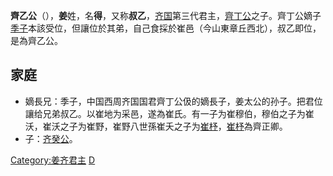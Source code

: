 {{unreferenced|time=2014-2-26}}
'''齊乙公'''（{{bd|？||前933年||catIdx=J姜}}），'''姜'''姓，名'''得'''，又称'''叔乙'''，[[齐国|齐国]]第三代君主，[[齊丁公|齊丁公]]之子。齊丁公嫡子[[季子|季子]]本該受位，但讓位於其弟，自己食採於崔邑（今山東章丘西北），叔乙即位，是為齊乙公。

==家庭==
*嫡長兄：季子，中国西周齐国国君齊丁公伋的嫡長子，姜太公的孙子。把君位讓给兄弟叔乙。以崔地为采邑，遂為崔氏。有一子为崔穆伯，穆伯之子为崔沃，崔沃之子为崔野，崔野八世孫崔夭之子为[[崔杼|崔杼]]，[[崔杼|崔杼]]為齊正卿。
*子：[[齐癸公|齐癸公]]。


{{中国皇帝|父[[齊丁公|齊丁公]]|子[[齊癸公|齊癸公]]|[[齊國君主|齊國君主]]|前975年—前933年}}
{{齊國君主}}
[[Category:姜齐君主|Category:姜齐君主]]
[[Category:姜姓|D]]